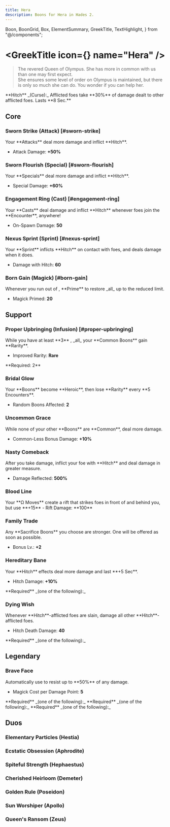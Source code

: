 ```yaml
---
title: Hera
description: Boons for Hera in Hades 2.
---
```


  Boon,
  BoonGrid,
  Box,
  ElementSummary,
  GreekTitle,
  TextHighlight,
} from "@/components";


# <GreekTitle icon={<IconHera  />} name="Hera" />

> The revered Queen of Olympus. She has more in common with us than one may first expect.\
> She ensures some level of order on Olympus is maintained, but there is only so much she can do. You wonder if you can help her.

<Box className="mt-4">
  **Hitch** _(Curse):_ Afflicted foes take **30%** of damage dealt to other
  afflicted foes. Lasts **8 Sec.**
</Box>

<ElementSummary boons={DbBoons.Hera} />

## Core

### Sworn Strike (Attack) [#sworn-strike]

<Boon boon={DbBoons.Hera.swornStrike}>
Your **Attacks** deal more damage and inflict **Hitch**.

- Attack Damage: **+50%**

</Boon>

### Sworn Flourish (Special) [#sworn-flourish]

<Boon boon={DbBoons.Hera.swornFlourish}>
Your **Specials** deal more damage and inflict **Hitch**.

- Special Damage: **+60%**

</Boon>

### Engagement Ring (Cast) [#engagement-ring]

<Boon boon={DbBoons.Hera.engagementRing}>
Your **Casts** deal damage and inflict **Hitch** whenever foes join the **Encounter**, anywhere!

- On-Spawn Damage: **50**

</Boon>

### Nexus Sprint (Sprint) [#nexus-sprint]

<Boon boon={DbBoons.Hera.nexusSprint}>
Your **Sprint** inflicts **Hitch** on contact with foes, and deals damage when it does.

- Damage with Hitch: **60**

</Boon>

### Born Gain (Magick) [#born-gain]

<Boon boon={DbBoons.Hera.bornGain}>
Whenever you run out of <IconMagick />, **Prime** to restore _all_ <IconMagick /> up to the reduced limit.

- Magick Primed: **20**

</Boon>

## Support

### <TextHighlight type="infusion">Proper Upbringing (Infusion)</TextHighlight> [#proper-upbringing]

<Boon boon={DbBoons.Hera.properUpbringing}>
While you have at least **3** <IconEarth />, _all_ your **Common Boons** gain **Rarity**.

- Improved Rarity: <TextHighlight type="rare">**Rare**</TextHighlight>

</Boon>

<Callout>
  **Required: 2** <IconEarth />
</Callout>

### Bridal Glow

<Boon boon={DbBoons.Hera.bridalGlow}>
Your **Boons** become **Heroic**, then lose **Rarity** every **5 Encounters**.

- Random Boons Affected: **2**

</Boon>

### Uncommon Grace

<Boon boon={DbBoons.Hera.uncommonGrace}>
While none of your other **Boons** are **Common**, deal more damage.

- Common-Less Bonus Damage: **+10%**

</Boon>

### Nasty Comeback

<Boon boon={DbBoons.Hera.nastyComeback}>
After you take damage, inflict your foe with **Hitch** and deal damage in greater measure.

- Damage Reflected: **500%**

</Boon>

### Blood Line

<Boon boon={DbBoons.Hera.bloodLine}>
Your **Ω Moves** create a rift that strikes foes in front of and behind you, but use **+15** <IconMagick />
- Rift Damage: **100**

</Boon>

### Family Trade

<Boon boon={DbBoons.Hera.familyTrade}>
Any **Sacrifice Boons** you choose are stronger. One will be offered as soon as possible.

- Bonus Lv.: **+2**

</Boon>

### Hereditary Bane

<Boon boon={DbBoons.Hera.hereditaryBane}>
Your **Hitch** effects deal more damage and last **+5 Sec**.

- Hitch Damage: **+10%**

</Boon>

<Callout>
  **Required** _(one of the following):_
  <BoonGrid
    boons={[
      DbBoons.Hera.swornStrike,
      DbBoons.Hera.swornFlourish,
      DbBoons.Hera.engagementRing,
      DbBoons.Hera.nexusSprint,
      DbBoons.Hera.nastyComeback,
    ]}
  />
</Callout>

### Dying Wish

<Boon boon={DbBoons.Hera.dyingWish}>
Whenever **Hitch**-afflicted foes are slain, damage all other **Hitch**-afflicted foes.

- Hitch Death Damage: **40**

</Boon>

<Callout>
  **Required** _(one of the following):_
  <BoonGrid
    boons={[
      DbBoons.Hera.swornStrike,
      DbBoons.Hera.swornFlourish,
      DbBoons.Hera.engagementRing,
      DbBoons.Hera.nexusSprint,
      DbBoons.Hera.nastyComeback,
    ]}
  />
</Callout>

## <TextHighlight type="legendary">Legendary</TextHighlight>

### <TextHighlight type="legendary">Brave Face</TextHighlight>

<Boon boon={DbBoons.Hera.braveFace}>
Automatically use <IconMagick /> to resist up to **50%** of any damage.

- Magick Cost per Damage Point: **5**

</Boon>

<Callout>
  **Required** _(one of the following):_
  <BoonGrid
    boons={[
      DbBoons.Hera.swornStrike,
      DbBoons.Hera.swornFlourish,
      DbBoons.Hera.engagementRing,
      DbBoons.Hera.nexusSprint,
    ]}
  />
</Callout>

<Callout>
  **Required** _(one of the following):_
  <BoonGrid
    boons={[
      DbBoons.Hera.bridalGlow,
      DbBoons.Hera.familyTrade,
      DbBoons.Hera.uncommonGrace,
      DbBoons.Hera.bloodLine,
    ]}
  />
</Callout>

<Callout>
  **Required** _(one of the following):_
  <BoonGrid boons={[DbBoons.Hera.hereditaryBane, DbBoons.Hera.dyingWish]} />
</Callout>

## <TextHighlight type="duo">Duos</TextHighlight>

### <TextHighlight type="duo">Elementary Particles</TextHighlight> (Hestia)

<ElementaryParticles />

### <TextHighlight type="duo">Ecstatic Obsession</TextHighlight> (Aphrodite)

<EcstaticObsession />

### <TextHighlight type="duo">Spiteful Strength</TextHighlight> (Hephaestus)

<SpitefulStrength />

### <TextHighlight type="duo">Cherished Heirloom</TextHighlight> (Demeter)

<CherishedHeirloom />

### <TextHighlight type="duo">Golden Rule</TextHighlight> (Poseidon)

<GoldenRule />

### <TextHighlight type="duo">Sun Worshiper</TextHighlight> (Apollo)

<SunWorshiper />

### <TextHighlight type="duo">Queen's Ransom</TextHighlight> (Zeus)

<QueensRansom />
